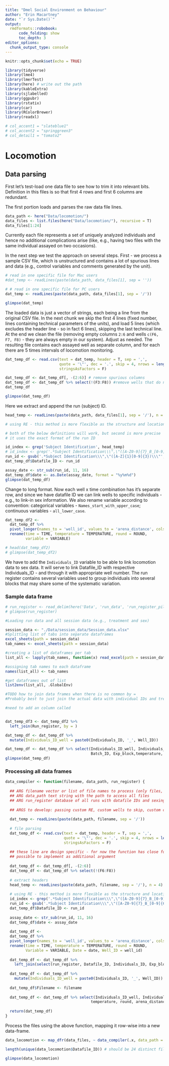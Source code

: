 ```yaml
---
title: "Dmel Social Environment on Behaviour"
author: "Erin Macartney"
date: "`r Sys.Date()`"
output:
  rmdformats::robobook:
      code_folding: show
      toc_depth: 3
editor_options: 
  chunk_output_type: console
---
```


```r
knitr::opts_chunk$set(echo = TRUE)
```

```r
library(tidyverse)
library(lme4)
library(lmerTest)
library(here) # write out the path
library(kableExtra)
library(sjlabelled)
library(ggpubr)
library(rstatix)
library(car)
library(RColorBrewer)
library(readxl)

# col_accent1 = "slateblue1"
# col_accent2 = "springgreen3"
# col_detail1 = "tomato2"
```

# Locomotion

## Data parsing

First let's test-load one data file to see how to trim it into relevant bits. Definition in this files is so that first 4 rows and first 6 columns are redundant.

The first portion loads and parses the raw data file lines.

```r
data_path <- here("Data/locomotion/")
data_files <- list.files(here("Data/locomotion/"), recursive = T)
data_files[1:24]
```

Currently each file represents a set of uniquely analyzed individuals and hence no additional complications arise (like, e.g., having two files with the same individual assayed on two occasions).

In the next step we test the approach on several steps. First - we process a sample CSV file, which is unstructured and contains a lot of spurious lines and data (e.g., control variables and comments generated by the unit).

```r
# read in one specific file for Mac users 
#dat_temp <- readLines(paste(data_path, data_files[1], sep = ''))

# # read in one specific file for PC users 
dat_temp <- readLines(paste(data_path, data_files[1], sep = '/'))

glimpse(dat_temp)

```

The loaded data is just a vector of strings, each being a line from the original CSV file. In the next chunk we skip the first 4 lines (fixed number, lines containing technical parameters of the units), and load 5 lines (which excludes the header line - so in fact 6 lines), skipping the last technical line. At the end we clean the file (removing empty columns `2:6` and wells `c(F6, F7, F8)` - they are always empty in our system). Adjust as needed. The resulting file contains each assayed well as separate column, and for each there are 5 times intervals of locomotion monitoring.

```r
dat_temp_df <- read.csv(text = dat_temp, header = T, sep = ',',
                        quote = '\"', dec = '.', skip = 4, nrows = length(dat_temp) - 4 - 2,
                        stringsAsFactors = F)

dat_temp_df <- dat_temp_df[, -(2:6)] # remove spurious columns
dat_temp_df <- dat_temp_df %>% select(!(F3:F8)) #remove wells that do not contain data
dat_temp_df

glimpse(dat_temp_df)
```

Here we extract and append the run (subject) ID.

```r
head_temp <- readLines(paste(data_path, data_files[1], sep = '/'), n = 4)

# using RE - this method is more flexible as the structure and location of ID can change

# both of the below definitions will work, but second is more precise
# it uses the exact format of the run ID

id_index <- grep('Subject Identification', head_temp)
# id_index <- grep('.*Subject Identification\\\",\"([A-Z0-9]{7}_B_[0-9]{6}_[0-9]{1,2})\\\"', head_temp)
run_id <- gsub('.*Subject Identification\\\",\"([A-Z]{1}[0-9]{3})\\\"', '\\1', head_temp[id_index])
dat_temp_df$Datafile_ID <- run_id

assay_date <- str_sub(run_id, 11, 16)
dat_temp_df$date <- as.Date(assay_date, format = "%y%m%d")
glimpse(dat_temp_df)
```
Change to long format. Now each well x time combination has it's separate row, and since we have datafile ID we can link wells to specific individuals - e.g., to link-in sex information. We also rename variable according to convention: categorical variables - `Names_start_with_upper_case`; continuous variables - `all_lower_case`.

```r
dat_temp_df2 <-
  dat_temp_df %>%
  pivot_longer(names_to = 'well_id', values_to = 'arena_distance', cols = matches('[A-H][1-9]')) %>%
  rename(time = TIME, temperature = TEMPERATURE, round = ROUND,
         variable = VARIABLE)

# head(dat_temp_df2)
# glimpse(dat_temp_df2)
```

We have to add the `Individuals_ID` variable to be able to link locomotion data to sex data. It will serve to link Datafile_ID with respective Individuals_ID - and through it with appropriate well number. The run register contains several variables used to group individuals into several blocks that may share some of the systematic variation.

### Sample data frame

```r
# run_register <- read_delim(here('Data', 'run_data', 'run_register_pilot2.csv'), delim = ';')
# glimpse(run_register)

#Loading run data and all session data (e.g., treatment and sex)

session_data <- "./Data/session_data/Session_data.xlsx"
#Splitting list of tabs into separate dataframes
excel_sheets(path = session_data)
tab_names <- excel_sheets(path = session_data)

#creating a list of dataframes per tab
list_all <- lapply(tab_names, function(x) read_excel(path = session_data, sheet = x))

#assigning tab names to each dataframe
names(list_all) <- tab_names

#get dataframes out of list
list2env(list_all, .GlobalEnv)

#TODO how to join data frames when there is no common by = 
#Probably best to just join the actual data with individual IDs and treatments etc rather than Run register - need to figure out how to join then with the correct datafile. There is also no column in data_temp2 that has retained assay name. 

#need to add an column called 


dat_temp_df3 <- dat_temp_df2 %>%
  left_join(Run_register, by = )

dat_temp_df <- dat_temp_df %>%
  mutate(Individuals_ID_well = paste0(Individuals_ID, '_', Well_ID))

dat_temp_df <- dat_temp_df %>% select(Individuals_ID_well, Individuals_ID, Datafile_ID, Date,
                                      Batch_ID, Exp_block,temperature, round, arena_distance)
glimpse(dat_temp_df)
```

### Processing all data frames
```r
data_compiler <- function(filename, data_path, run_register) {
  
  ## ARG filename vector or list of file names to process (only files, no full paths)
  ## ARG data_path text string with the path to access all files
  ## ARG run_register database of all runs with datafile IDs and sexing IDs
  
  ## ARGS to develop: passing custom RE, custom wells to skip, custom columns to skip
  
  dat_temp <- readLines(paste(data_path, filename, sep = '/'))
  
  # file parsing
  dat_temp_df <- read.csv(text = dat_temp, header = T, sep = ',',
                          quote = '\"', dec = '.', skip = 4, nrows = length(dat_temp) - 4 - 2,
                          stringsAsFactors = F)
  
  ## these line are design specific - for now the function has close form on those
  ## possible to implement as additional argument
  
  dat_temp_df <- dat_temp_df[, -(2:6)]
  dat_temp_df <- dat_temp_df %>% select(!(F6:F8))
  
  # extract headers
  head_temp <- readLines(paste(data_path, filename, sep = '/'), n = 4)
  
  # using RE - this method is more flexible as the structure and location of ID can change
  id_index <- grep('.*Subject Identification\\\",\"([A-Z0-9]{7}_B_[0-9]{6}_[0-9]{1,2})\\\"', head_temp)
  run_id <- gsub('.*Subject Identification\\\",\"([A-Z0-9]{7}_B_[0-9]{6}_[0-9]{1,2})\\\"', '\\1', head_temp[id_index])
  dat_temp_df$Datafile_ID <- run_id
  
  assay_date <- str_sub(run_id, 11, 16)
  dat_temp_df$date <- assay_date
  
  dat_temp_df <-
  dat_temp_df %>%
  pivot_longer(names_to = 'well_id', values_to = 'arena_distance', cols = matches('[A-H][1-9]')) %>%
  rename(time = TIME, temperature = TEMPERATURE, round = ROUND,
         Variable = VARIABLE, Date = date, Well_ID = well_id)
  
  dat_temp_df <- dat_temp_df %>%
    left_join(select(run_register, Datafile_ID, Individuals_ID, Exp_block, Batch_ID))
  
  dat_temp_df <- dat_temp_df %>%
    mutate(Individuals_ID_well = paste0(Individuals_ID, '_', Well_ID))
  
  dat_temp_df$Filename <- filename
  
  dat_temp_df <- dat_temp_df %>% select(Individuals_ID_well, Individuals_ID, Datafile_ID, Date, Filename, Exp_block, Batch_ID,
                                      temperature, round, arena_distance)
  
  return(dat_temp_df)
}
```

Process the files using the above function, mapping it row-wise into a new data-frame.

```r

data_locomotion <- map_dfr(data_files, ~ data_compiler(.x, data_path = data_path)) #cannot find the connection

length(unique(data_locomotion$Datafile_ID)) # should be 24 distinct files

glimpse(data_locomotion)
```

